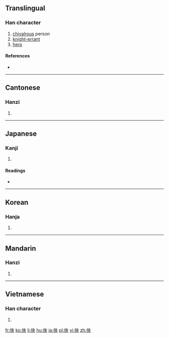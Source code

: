 {{also|侠}}
==Translingual==

===Han character===
{{Han char|rn=9|rad=人|as=07|sn=9|four=2423<sub>8</sub>|canj=人大人人 (OKOO)|ids=⿰[[亻]][[夾]]}}

# [[chivalrous]] person
# [[knight-errant]]
# [[hero]]

====References====
* {{Han ref|kx=0105.240|dkj=00706|dj=0224.010|hdz=10158.070|uh=4FE0|ud=20448|bh=AB4C|bd=43852}}

----

==Cantonese==

===Hanzi===
{{yue-hanzi|jyut=[[haap6]], [[hap6]]|y=haap6, hap6|sim=侠}}

# {{defn|lang=yue|sort=人07}}

----

==Japanese==

===Kanji===
{{ja-kanji|grade=|rs=人07}}

# {{defn|lang=ja|sort=人07}}

====Readings====
* {{ja-readings|on=[[きょう]] (kyō)|kun=[[おとこだて]] (otokodate), [[きゃん]] (kyan)}}

----

==Korean==

===Hanja===
{{ko-hanja|hangeul=[[협]], [[겹]]|rv=hyeop, gyeop|mr=hyŏp, kyŏp}}

# {{defn|lang=ko|sort=人07}}

----

==Mandarin==

===Hanzi===
{{cmn-hanzi|sim=侠|pin=[[xiá]] ([[xia2]]), [[shēn]] ([[shen1]])|wg=hsia<sup>2</sup>, shen<sup>1</sup>}}

# {{defn|lang=cmn|sort=人07}}

----

==Vietnamese==

===Han character===
{{vi-hantu|[[hiệp]]|rs=人07}}

# {{defn|lang=vi|sort=人07}}

[[fr:俠]]
[[ko:俠]]
[[li:俠]]
[[hu:俠]]
[[ja:俠]]
[[pl:俠]]
[[vi:俠]]
[[zh:俠]]